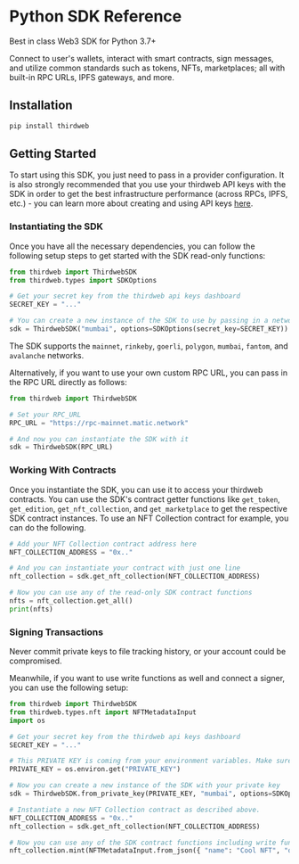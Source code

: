 
# Python SDK Reference

Best in class Web3 SDK for Python 3.7+

Connect to user's wallets, interact with smart contracts, sign
messages, and utilize common standards such as tokens, NFTs,
marketplaces; all with built-in RPC URLs, IPFS gateways, and more.

## Installation

```bash
pip install thirdweb
```

## Getting Started

To start using this SDK, you just need to pass in a provider
configuration. It is also strongly recommended that you use your thirdweb
API keys with the SDK in order to get the best infrastructure performance
(across RPCs, IPFS, etc.) - you can learn more about creating and using
API keys [here](https://portal.thirdweb.com/api-keys).

### Instantiating the SDK

Once you have all the necessary dependencies, you can follow the following setup steps to get started with the SDK read-only functions:

```python
from thirdweb import ThirdwebSDK
from thirdweb.types import SDKOptions

# Get your secret key from the thirdweb api keys dashboard
SECRET_KEY = "..."

# You can create a new instance of the SDK to use by passing in a network name and your api key
sdk = ThirdwebSDK("mumbai", options=SDKOptions(secret_key=SECRET_KEY))
```

The SDK supports the `mainnet`, `rinkeby`, `goerli`, `polygon`, `mumbai`, `fantom`, and `avalanche` networks.

Alternatively, if you want to use your own custom RPC URL, you can pass in the RPC URL directly as follows:

```python
from thirdweb import ThirdwebSDK

# Set your RPC_URL
RPC_URL = "https://rpc-mainnet.matic.network"

# And now you can instantiate the SDK with it
sdk = ThirdwebSDK(RPC_URL)
```

### Working With Contracts

Once you instantiate the SDK, you can use it to access your thirdweb contracts. You can use the SDK's contract getter functions like `get_token`, `get_edition`, `get_nft_collection`, and `get_marketplace` to get the respective SDK contract instances. To use an NFT Collection contract for example, you can do the following.

```python
# Add your NFT Collection contract address here
NFT_COLLECTION_ADDRESS = "0x.."

# And you can instantiate your contract with just one line
nft_collection = sdk.get_nft_collection(NFT_COLLECTION_ADDRESS)

# Now you can use any of the read-only SDK contract functions
nfts = nft_collection.get_all()
print(nfts)
```

### Signing Transactions

<Callout variant="danger">
	Never commit private keys to file tracking history, or your account could be
	compromised.
</Callout>

Meanwhile, if you want to use write functions as well and connect a signer, you can use the following setup:

```python
from thirdweb import ThirdwebSDK
from thirdweb.types.nft import NFTMetadataInput
import os

# Get your secret key from the thirdweb api keys dashboard
SECRET_KEY = "..."

# This PRIVATE KEY is coming from your environment variables. Make sure to never put it in a tracked file or share it with anyone.
PRIVATE_KEY = os.environ.get("PRIVATE_KEY")

# Now you can create a new instance of the SDK with your private key
sdk = ThirdwebSDK.from_private_key(PRIVATE_KEY, "mumbai", options=SDKOptions(secret_key=SECRET_KEY))

# Instantiate a new NFT Collection contract as described above.
NFT_COLLECTION_ADDRESS = "0x.."
nft_collection = sdk.get_nft_collection(NFT_COLLECTION_ADDRESS)

# Now you can use any of the SDK contract functions including write functions
nft_collection.mint(NFTMetadataInput.from_json({ "name": "Cool NFT", "description": "Minted with the Python SDK!" }))
```
